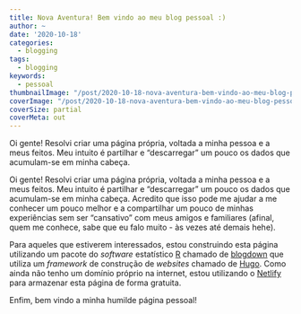 ```yaml
---
title: Nova Aventura! Bem vindo ao meu blog pessoal :)
author: ~
date: '2020-10-18'
categories: 
  - blogging
tags: 
  - blogging
keywords:
  - pessoal
thumbnailImage: "/post/2020-10-18-nova-aventura-bem-vindo-ao-meu-blog-pessoal/img.jpg"
coverImage: "/post/2020-10-18-nova-aventura-bem-vindo-ao-meu-blog-pessoal/img.jpg"
coverSize: partial
coverMeta: out
---
```


Oi gente! Resolvi criar uma página própria, voltada a minha pessoa e a meus feitos. Meu intuito é partilhar e "descarregar" um pouco os dados que acumulam-se em minha cabeça. <!--more--> 

Oi gente! Resolvi criar uma página própria, voltada a minha pessoa e a meus feitos. Meu intuito é partilhar e "descarregar" um pouco os dados que acumulam-se em minha cabeça. Acredito que isso pode me ajudar a me conhecer um pouco melhor e a compartilhar um pouco de minhas experiências sem ser "cansativo" com meus amigos e familiares (afinal, quem me conhece, sabe que eu falo muito - às vezes até demais hehe).

Para aqueles que estiverem interessados, estou construindo esta página utilizando um pacote do *software* estatístico [R](https://cran.r-project.org/) chamado de [blogdown](https://bookdown.org/yihui/blogdown/) que utiliza um *framework* de construção de *websites* chamado de [Hugo](https://gohugo.io/). Como ainda não tenho um domínio próprio na internet, estou utilizando o [Netlify](https://www.netlify.com/) para armazenar esta página de forma gratuita.

Enfim, bem vindo a minha humilde página pessoal!


